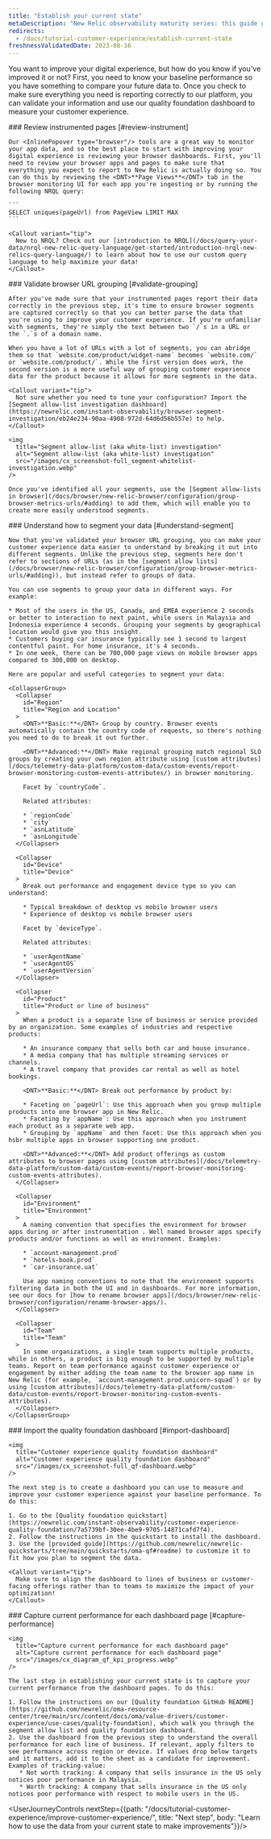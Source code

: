 ```yaml
---
title: "Establish your current state" 
metaDescription: "New Relic observability maturity series: this guide gives you a quality foundation for optimizing your web application's performance to improve your customer experience."
redirects:
  - /docs/tutorial-customer-experience/establish-current-state
freshnessValidatedDate: 2023-08-16
---
```


You want to improve your digital experience, but how do you know if you've improved it or not? First, you need to know your baseline performance so you have something to compare your future data to. Once you check to make sure everything you need is reporting correctly to our platform, you can validate your information and use our quality foundation dashboard to measure your customer experience.

<Steps>
  <Step>
    ### Review instrumented pages [#review-instrument]

    Our <InlinePopover type="browser"/> tools are a great way to monitor your app data, and so the best place to start with improving your digital experience is reviewing your browser dashboards. First, you'll need to review your browser apps and pages to make sure that everything you expect to report to New Relic is actually doing so. You can do this by reviewing the <DNT>**Page Views**</DNT> tab in the browser monitoring UI for each app you're ingesting or by running the following NRQL query:

    ```
    SELECT uniques(pageUrl) from PageView LIMIT MAX 
    ```

    <Callout variant="tip">
      New to NRQL? Check out our [introduction to NRQL](/docs/query-your-data/nrql-new-relic-query-language/get-started/introduction-nrql-new-relics-query-language/) to learn about how to use our custom query language to help maximize your data!
    </Callout>
  </Step>

  <Step>
    ### Validate browser URL grouping [#validate-grouping]

    After you've made sure that your instrumented pages report their data correctly in the previous step, it's time to ensure browser segments are captured correctly so that you can better parse the data that you're using to improve your customer experience. If you're unfamiliar with segments, they're simply the text between two `/`s in a URL or the `.`s of a domain name.

    When you have a lot of URLs with a lot of segments, you can abridge them so that `website.com/product/widget-name` becomes `website.com/` or `website.com/product/`. While the first version does work, the second version is a more useful way of grouping customer experience data for the product because it allows for more segments in the data.

    <Callout variant="tip">
      Not sure whether you need to tune your configuration? Import the [Segment allow-list investigation dashboard](https://newrelic.com/instant-observability/browser-segment-investigation/eb24e234-90aa-4908-972d-64d6d56b557e) to help.
    </Callout>

    <img
      title="Segment allow-list (aka white-list) investigation"
      alt="Segment allow-list (aka white-list) investigation"
      src="/images/cx_screenshot-full_segment-whitelist-investigation.webp"
    />

    Once you've identified all your segments, use the [Segment allow-lists in browser](/docs/browser/new-relic-browser/configuration/group-browser-metrics-urls/#adding) to add them, which will enable you to create more easily understood segments.  

  </Step>

  <Step>
    ### Understand how to segment your data [#understand-segment]

    Now that you've validated your browser URL grouping, you can make your customer experience data easier to understand by breaking it out into different segments. Unlike the previous step, segments here don't refer to sections of URLs (as in the [segment allow lists](/docs/browser/new-relic-browser/configuration/group-browser-metrics-urls/#adding)), but instead refer to groups of data.

    You can use segments to group your data in different ways. For example:

    * Most of the users in the US, Canada, and EMEA experience 2 seconds or better to interaction to next paint, while users in Malaysia and Indonesia experience 4 seconds. Grouping your segments by geographical location would give you this insight.
    * Customers buying car insurance typically see 1 second to largest contentful paint. For home insurance, it's 4 seconds.
    * In one week, there can be 700,000 page views on mobile browser apps compared to 300,000 on desktop.

    Here are popular and useful categories to segment your data:

    <CollapserGroup>
      <Collapser
        id="Region"
        title="Region and Location"
      >
        <DNT>**Basic:**</DNT> Group by country. Browser events automatically contain the country code of requests, so there's nothing you need to do to break it out further.

        <DNT>**Advanced:**</DNT> Make regional grouping match regional SLO groups by creating your own region attribute using [custom attributes](/docs/telemetry-data-platform/custom-data/custom-events/report-browser-monitoring-custom-events-attributes/) in browser monitoring.

        Facet by `countryCode`.

        Related attributes:

        * `regionCode`
        * `city`
        * `asnLatitude`
        * `asnLongitude`
      </Collapser>

      <Collapser
        id="Device"
        title="Device"
      >
        Break out performance and engagement device type so you can understand:

        * Typical breakdown of desktop vs mobile browser users
        * Experience of desktop vs mobile browser users

        Facet by `deviceType`.

        Related attributes:

        * `userAgentName`
        * `userAgentOS`
        * `userAgentVersion`
      </Collapser>

      <Collapser
        id="Product"
        title="Product or line of business"
      >
        When a product is a separate line of business or service provided by an organization. Some examples of industries and respective products:

        * An insurance company that sells both car and house insurance.
        * A media company that has multiple streaming services or channels.
        * A travel company that provides car rental as well as hotel bookings.

        <DNT>**Basic:**</DNT> Break out performance by product by:

        * Faceting on `pageUrl`: Use this approach when you group multiple products into one browser app in New Relic.
        * Faceting by `appName`: Use this approach when you instrument each product as a separate web app.
        * Grouping by `appName` and then facet: Use this approach when you hsbr multiple apps in browser supporting one product.

        <DNT>**Advanced:**</DNT> Add product offerings as custom attributes to browser pages using [custom attributes](/docs/telemetry-data-platform/custom-data/custom-events/report-browser-monitoring-custom-events-attributes).
      </Collapser>

      <Collapser
        id="Environment"
        title="Environment"
      >
        A naming convention that specifies the environment for browser apps during or after instrumentation . Well named browser apps specify products and/or functions as well as environment. Examples:

        * `account-management.prod`
        * `hotels-book.prod`
        * `car-insurance.uat`

        Use app naming conventions to note that the environment supports filtering data in both the UI and in dashboards. For more information, see our docs for [how to rename browser apps](/docs/browser/new-relic-browser/configuration/rename-browser-apps/).
      </Collapser>

      <Collapser
        id="Team"
        title="Team"
      >
        In some organizations, a single team supports multiple products, while in others, a product is big enough to be supported by multiple teams. Report on team performance against customer experience or engagement by either adding the team name to the browser app name in New Relic (for example, `account-management.prod.unicorn-squad`) or by using [custom attributes](/docs/telemetry-data-platform/custom-data/custom-events/report-browser-monitoring-custom-events-attributes).
      </Collapser>
    </CollapserGroup>
  </Step>

  <Step>
    ### Import the quality foundation dashboard [#import-dashboard]

    <img
      title="Customer experience quality foundation dashboard"
      alt="Customer experience quality foundation dashboard"
      src="/images/cx_screenshot-full_qf-dashboard.webp"
    />

    The next step is to create a dashboard you can use to measure and improve your customer experience against your baseline performance. To do this:

    1. Go to the [Quality foundation quickstart](https://newrelic.com/instant-observability/customer-experience-quality-foundation/7a5739bf-30ee-4be9-9705-14871cafd7f4).
    2. Follow the instructions in the quickstart to install the dashboard.
    3. Use the [provided guide](https://github.com/newrelic/newrelic-quickstarts/tree/main/quickstarts/oma-qf#readme) to customize it to fit how you plan to segment the data.

    <Callout variant="tip">
      Make sure to align the dashboard to lines of business or customer-facing offerings rather than to teams to maximize the impact of your optimization!
    </Callout>
  </Step>

  <Step>
    ### Capture current performance for each dashboard page [#capture-performance]

    <img
      title="Capture current performance for each dashboard page"
      alt="Capture current performance for each dashboard page"
      src="/images/cx_diagram_qf_kpi_progress.webp"
    />

    The last step in establishing your current state is to capture your current performance from the dashboard pages. To do this:

    1. Follow the instructions on our [Quality foundation GitHub README](https://github.com/newrelic/oma-resource-center/tree/main/src/content/docs/oma/value-drivers/customer-experience/use-cases/quality-foundation), which walk you through the segment allow list and quality foundation dashboard.
    2. Use the dashboard from the previous step to understand the overall performance for each line of business. If relevant, apply filters to see performance across region or device. If values drop below targets and it matters, add it to the sheet as a candidate for improvement. Examples of tracking-value:
       * Not worth tracking: A company that sells insurance in the US only notices poor performance in Malaysia.
       * Worth tracking: A company that sells insurance in the US only notices poor performance with respect to mobile users in the US.
  </Step>
</Steps>

<UserJourneyControls nextStep={{path: "/docs/tutorial-customer-experience/improve-customer-experience/", title: "Next step", body: "Learn how to use the data from your current state to make improvements"}}/>
